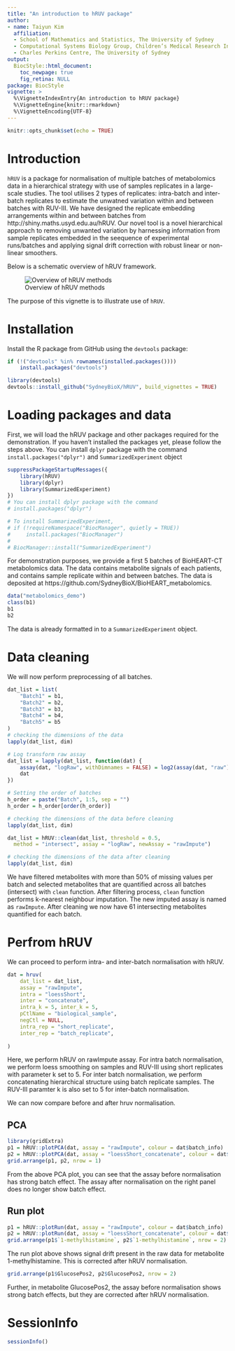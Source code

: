 ```yaml
---
title: "An introduction to hRUV package"
author:
- name: Taiyun Kim
  affiliation:
  - School of Mathematics and Statistics, The University of Sydney
  - Computational Systems Biology Group, Children’s Medical Research Institute, Faculty of Medicine and Health, The University of Sydney
  - Charles Perkins Centre, The University of Sydney
output:
  BiocStyle::html_document:
    toc_newpage: true
    fig_retina: NULL
package: BiocStyle
vignette: >
  %\VignetteIndexEntry{An introduction to hRUV package}
  %\VignetteEngine{knitr::rmarkdown}
  %\VignetteEncoding{UTF-8}
---
```


```r
knitr::opts_chunk$set(echo = TRUE)
```

# Introduction

`hRUV` is a package for normalisation of multiple batches of metabolomics data in a hierarchical strategy with use of samples replicates in a large-scale studies. The tool utilises 2 types of replicates: intra-batch and inter-batch replicates to estimate the unwatned variation within and between batches with RUV-III. We have designed the replicate embedding arrangements within and between batches from http://shiny.maths.usyd.edu.au/hRUV. Our novel tool is a novel hierarchical approach to removing unwanted variation by harnessing information from sample replicates embedded in the seequence of experimental runs/batches and applying signal drift correction with robust linear or non-linear smoothers.

Below is a schematic overview of hRUV framework.

![Overview of hRUV methods](../inst/overview_v1.png)

The purpose of this vignette is to illustrate use of `hRUV`.

# Installation

Install the R package from GitHub using the `devtools` package:

```r
if (!("devtools" %in% rownames(installed.packages())))
    install.packages("devtools")

library(devtools)
devtools::install_github("SydneyBioX/hRUV", build_vignettes = TRUE)
```

# Loading packages and data

First, we will load the hRUV package and other packages required for the demonstration. If you haven't installed the packages yet, please follow the steps above. You can install `dplyr` package with the command `install.packages("dplyr")` and `SummarizedExperiment` object


```r
suppressPackageStartupMessages({
    library(hRUV)
    library(dplyr)
    library(SummarizedExperiment)
})
# You can install dplyr package with the command 
# install.packages("dplyr") 

# To install SummarizedExperiment, 
# if (!requireNamespace("BiocManager", quietly = TRUE))
#     install.packages("BiocManager")
# 
# BiocManager::install("SummarizedExperiment")

```



For demonstration purposes, we provide a first 5 batches of BioHEART-CT metabolomics data. The data contains metabolite signals of each patients, and contains sample replicate within and between batches. The data is deposited at https://github.com/SydneyBioX/BioHEART_metabolomics.

```r
data("metabolomics_demo")
class(b1)
b1
b2
```

The data is already formatted in to a `SummarizedExperiment` object.

# Data cleaning

We will now perform preprocessing of all batches.

```r
dat_list = list(
    "Batch1" = b1,
    "Batch2" = b2,
    "Batch3" = b3,
    "Batch4" = b4,
    "Batch5" = b5
)
# checking the dimensions of the data
lapply(dat_list, dim)

# Log transform raw assay
dat_list = lapply(dat_list, function(dat) {
    assay(dat, "logRaw", withDimnames = FALSE) = log2(assay(dat, "raw") + 1)
    dat
})

# Setting the order of batches
h_order = paste("Batch", 1:5, sep = "")
h_order = h_order[order(h_order)]

# checking the dimensions of the data before cleaning
lapply(dat_list, dim)

dat_list = hRUV::clean(dat_list, threshold = 0.5, 
  method = "intersect", assay = "logRaw", newAssay = "rawImpute")

# checking the dimensions of the data after cleaning
lapply(dat_list, dim)

```

We have filtered metabolites with more than 50% of missing values per batch and selected metabolites that are quantified across all batches (intersect) with `clean` function. After filtering process, `clean` function performs k-nearest neighbour imputation. The new imputed assay is named as `rawImpute`. After cleaning we now have 61 intersecting metabolites quantified for each batch.


# Perfrom hRUV

We can proceed to perform intra- and inter-batch normalisation with hRUV.

```r
dat = hruv(
    dat_list = dat_list,
    assay = "rawImpute",
    intra = "loessShort",
    inter = "concatenate",
    intra_k = 5, inter_k = 5,
    pCtlName = "biological_sample",
    negCtl = NULL,
    intra_rep = "short_replicate",
    inter_rep = "batch_replicate",
    
)
```

Here, we perform hRUV on rawImpute assay. For intra batch normalisation, we perform loess smoothing on samples and RUV-III using short replicates with parameter k set to 5. For inter batch normalisation, we perform concatenating hierarchical structure using batch replicate samples. The RUV-III paramter k is also set to 5 for inter-batch normalisation.

We can now compare before and after hruv normalisation.

## PCA

```r
library(gridExtra)
p1 = hRUV::plotPCA(dat, assay = "rawImpute", colour = dat$batch_info)
p2 = hRUV::plotPCA(dat, assay = "loessShort_concatenate", colour = dat$batch_info)
grid.arrange(p1, p2, nrow = 1)
```

From the above PCA plot, you can see that the assay before normalisation has strong batch effect. The assay after normalisation on the right panel does no longer show batch effect.


## Run plot

```r
p1 = hRUV::plotRun(dat, assay = "rawImpute", colour = dat$batch_info)
p2 = hRUV::plotRun(dat, assay = "loessShort_concatenate", colour = dat$batch_info)
grid.arrange(p1$`1-methylhistamine`, p2$`1-methylhistamine`, nrow = 2)
```

The run plot above shows signal drift present in the raw data for metabolite 1-methylhistamine. This is corrected after hRUV normalisation.

```r
grid.arrange(p1$GlucosePos2, p2$GlucosePos2, nrow = 2)
```

Further, in metabolite GlucosePos2, the assay before normalisation shows strong batch effects, but they are corrected after hRUV normalisation.

# SessionInfo

```r
sessionInfo()
```


